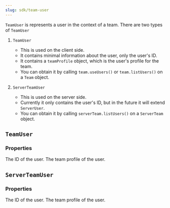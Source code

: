 ```yaml
---
slug: sdk/team-user
---
```



`TeamUser` is represents a user in the context of a team. There are two types of `TeamUser`

1. `TeamUser`
    - This is used on the client side.
    - It contains minimal information about the user, only the user's ID.
    - It contains a `teamProfile` object, which is the user's profile for the team.
    - You can obtain it by calling `team.useUsers()` or `team.listUsers()` on a `Team` object.

2. `ServerTeamUser`
    - This is used on the server side.
    - Currently it only contains the user's ID, but in the future it will extend `ServerUser`.
    - You can obtain it by calling `serverTeam.listUsers()` on a `ServerTeam` object.


## `TeamUser`

### Properties

<div className="indented">
  <ParamField path="id" type="string">
    The ID of the user.
  </ParamField>

  <ParamField path="teamProfile" type="TeamMemberProfile">
    The team profile of the user.
  </ParamField>
</div>

## `ServerTeamUser`

### Properties

<div className="indented">
  <ParamField path="id" type="string">
    The ID of the user.
  </ParamField>

  <ParamField path="teamProfile" type="ServerTeamMemberProfile">
    The team profile of the user.
  </ParamField>
</div>

